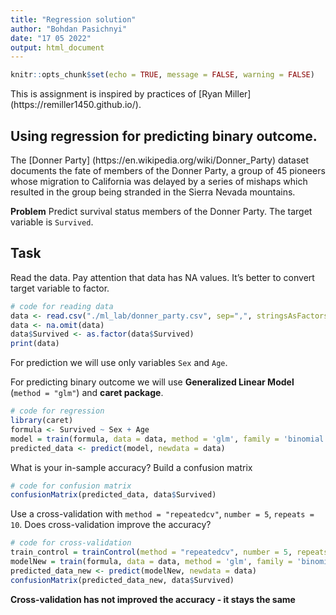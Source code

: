 ```yaml
---
title: "Regression solution"
author: "Bohdan Pasichnyi"
date: "17 05 2022"
output: html_document
---
```


```r
knitr::opts_chunk$set(echo = TRUE, message = FALSE, warning = FALSE)
```

This is assignment is inspired by practices of [Ryan Miller] (https://remiller1450.github.io/).

## Using regression for predicting binary outcome.

The [Donner Party] (https://en.wikipedia.org/wiki/Donner_Party) dataset documents the fate of members of the Donner Party, a group of 45 pioneers whose migration to California was delayed by a series of mishaps which resulted in the group being stranded in the Sierra Nevada mountains.

**Problem**
Predict survival status members of the Donner Party. The target variable is `Survived`.

## Task

Read the data. Pay attention that data has NA values. It's better to convert target variable to factor.
```r
# code for reading data
data <- read.csv("./ml_lab/donner_party.csv", sep=",", stringsAsFactors = TRUE)
data <- na.omit(data)
data$Survived <- as.factor(data$Survived)
print(data)
```

For prediction we will use only variables `Sex` and `Age`. 

For predicting binary outcome we will use **Generalized Linear Model** (`method = "glm"`) and **caret package**. 

```r
# code for regression
library(caret)
formula <- Survived ~ Sex + Age
model = train(formula, data = data, method = 'glm', family = 'binomial')
predicted_data <- predict(model, newdata = data)
```

What is your in-sample accuracy? Build a confusion matrix

```r
# code for confusion matrix
confusionMatrix(predicted_data, data$Survived)
```

Use a cross-validation with `method = "repeatedcv"`, `number = 5`, `repeats = 10`. Does cross-validation improve the accuracy?

```r
# code for cross-validation
train_control = trainControl(method = "repeatedcv", number = 5, repeats = 10)
modelNew = train(formula, data = data, method = 'glm', family = 'binomial', trControl = train_control)
predicted_data_new <- predict(modelNew, newdata = data)
confusionMatrix(predicted_data_new, data$Survived)
```

**Cross-validation has not improved the accuracy - it stays the same**
